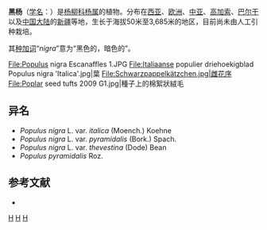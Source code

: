 {{otheruses|杨一辰}}
{{Speciesbox 
| taxon =  Populus nigra
| status = LC
| status_system = iucn3.1
| image = Populus nigra - Köhler–s Medizinal-Pflanzen-112.jpg
| image_caption = 《[[科勒藥用植物|科勒藥用植物]]》(1897), <br>''Populus nigra''
| authority = [[卡尔·林奈|L.]], 1753
| subdivision_ranks =[[变种|变种]]
| subdivision =
* 黑杨 ''P. n.'' var. ''nigra''
* [[钻天杨|钻天杨]] ''P. n.'' var. ''italica''
* [[箭杆杨|箭杆杨]] ''P. n.'' var. ''thevestina''
}}

'''黑杨'''（[[学名|学名]]：{{lang|la|''Populus nigra''}}）是[[杨柳科|杨柳科]][[杨属|杨属]]的植物。分布在[[西亚|西亚]]、[[欧洲|欧洲]]、[[中亚|中亚]]、[[高加索|高加索]]、[[巴尔干|巴尔干]]以及[[中国大陆|中国大陆]]的[[新疆|新疆]]等地，生长于海拔50米至3,685米的地区，目前尚未由人工引种栽培。

其[[种加词|种加词]]“''nigra''”意为“黑色的，暗色的”。

<gallery>
File:Populus nigra Escanaffles 1.JPG
File:Italiaanse populier driehoekigblad Populus nigra 'Italica'.jpg|葉
File:Schwarzpappelkätzchen.jpg|雌花序
File:Poplar seed tufts 2009 G1.jpg|種子上的棉絮狀絨毛
</gallery>

== 异名 ==
* ''Populus nigra'' L. var. ''italica'' (Moench.) Koehne
* ''Populus nigra'' L. var. ''pyramidalis'' (Bork.) Spach.
* ''Populus nigra'' L. var. ''thevestina'' (Dode) Bean
* ''Populus pyramidalis'' Roz.

== 参考文献 ==
<div class="references-small">
* {{cite web| url =http://www.bioinfo.cn/db05/KmzwSpecies.php?action=view&id=20088| title =黑杨（原变种）| work =《中国高等植物数据库全库》| publisher =中国科学院微生物研究所| author =昆明植物研究所| accessdate =2009-02-25| deadurl =yes| archiveurl =https://web.archive.org/web/20160305084939/http://www.bioinfo.cn/db05/KmzwSpecies.php?action=view&id=20088| archivedate =2016-03-05}}
</div>
{{Taxonbar|from=Q147064}}

[[Category:杨属|H]]
[[Category:卡尔·林奈命名的生物分类|H]]
[[Category:1753年描述的植物|H]]